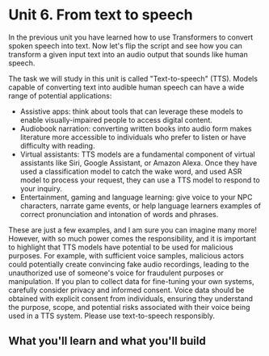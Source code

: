 # Unit 6. From text to speech 

In the previous unit you have learned how to use Transformers to convert spoken speech into text. Now let's flip the 
script and see how you can transform a given input text into an audio output that sounds like human speech.

The task we will study in this unit is called "Text-to-speech" (TTS). Models capable of converting text into audible 
human speech can have a wide range of potential applications: 

* Assistive apps: think about tools that can leverage these models to enable visually-impaired people to access digital content.
* Audiobook narration: converting written books into audio form makes literature more accessible to individuals who prefer to listen or have difficulty with reading.
* Virtual assistants: TTS models are a fundamental component of virtual assistants like Siri, Google Assistant, or Amazon Alexa. Once they have used a classification model to catch the wake word, and used ASR model to process your request, they can use a TTS model to respond to your inquiry.
* Entertainment, gaming and language learning: give voice to your NPC characters, narrate game events, or help language learners examples of correct pronunciation and intonation of words and phrases.

These are just a few examples, and I am sure you can imagine many more! However, with so much power comes the responsibility, 
and it is important to highlight that TTS models have potential to be used for malicious purposes.
For example, with sufficient voice samples, malicious actors could potentially create convincing fake audio recordings, leading to 
the unauthorized use of someone's voice for fraudulent purposes or manipulation. If you plan to collect data for fine-tuning 
your own systems, carefully consider privacy and informed consent. Voice data should be obtained with explicit consent 
from individuals, ensuring they understand the purpose, scope, and potential risks associated with their voice being used 
in a TTS system. Please use text-to-speech responsibly.

## What you'll learn and what you'll build

[//]: # (TODO: fill out once the rest of the unit is done)


